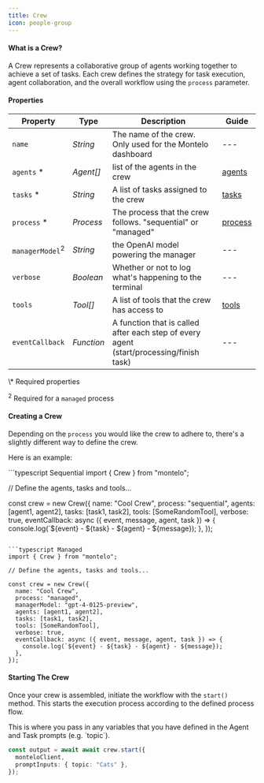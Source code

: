 ```yaml
---
title: Crew
icon: people-group
---
```


#### What is a Crew?

A Crew represents a collaborative group of agents working together to achieve a set of tasks.
Each crew defines the strategy for task execution, agent collaboration, and the overall workflow using the `process` parameter.

#### Properties

| Property                              | Type       | Description                                                                             | Guide                              |
| ------------------------------------- | ---------- | --------------------------------------------------------------------------------------- | ---------------------------------- |
| `name`                                | _String_   | The name of the crew. Only used for the Montelo dashboard                               | ---                                |
| `agents` <span class="red">\*</span>  | _Agent[]_  | list of the agents in the crew                                                          | [agents](/crews/concepts/agent)    |
| `tasks` <span class="red">\*</span>   | _String_   | A list of tasks assigned to the crew                                                    | [tasks](/crews/concepts/task)      |
| `process` <span class="red">\*</span> | _Process_  | The process that the crew follows. "sequential" or "managed"                            | [process](/crews/concepts/process) |
| `managerModel`<sup>2</sup>            | _String_   | the OpenAI model powering the manager                                                   | ---                                |
| `verbose`                             | _Boolean_  | Whether or not to log what's happening to the terminal                                  | ---                                |
| `tools`                               | _Tool[]_   | A list of tools that the crew has access to                                             | [tools](/crews/concepts/tool)      |
| `eventCallback`                       | _Function_ | A function that is called after each step of every agent (start/processing/finish task) | ---                                |

<div class="text-sm">
  <span class="red">\*</span> Required properties

  <sup>2</sup> Required for a `managed` process
</div>

#### Creating a Crew

Depending on the `process` you would like the crew to adhere to, there's a slightly different way to define the crew.

Here is an example:

<CodeGroup>
```typescript Sequential
import { Crew } from "montelo";

// Define the agents, tasks and tools...

const crew = new Crew({
  name: "Cool Crew",
  process: "sequential",
  agents: [agent1, agent2],
  tasks: [task1, task2],
  tools: [SomeRandomTool],
  verbose: true,
  eventCallback: async ({ event, message, agent, task }) => {
    console.log(`${event} - ${task} - ${agent} - ${message});
  },
});
````

```typescript Managed
import { Crew } from "montelo";

// Define the agents, tasks and tools...

const crew = new Crew({
  name: "Cool Crew",
  process: "managed",
  managerModel: "gpt-4-0125-preview",
  agents: [agent1, agent2],
  tasks: [task1, task2],
  tools: [SomeRandomTool],
  verbose: true,
  eventCallback: async ({ event, message, agent, task }) => {
    console.log(`${event} - ${task} - ${agent} - ${message});
  },
});
````

</CodeGroup>

#### Starting The Crew

Once your crew is assembled, initiate the workflow with the `start()` method. This starts the execution process according to the defined process flow.

<Note>
  This is where you pass in any variables that you have defined in the Agent and
  Task prompts (e.g. `topic`).
</Note>

```typescript
const output = await await crew.start({
  monteloClient,
  promptInputs: { topic: "Cats" },
});
```
